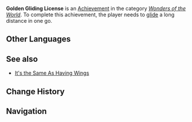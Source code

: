 {{Achievement Infobox
|title        = 
|id           = 81020
|order id     = 1020
|category     = Wonders of the World
|description  = [[Gliding|Glide]] a long, long distance in one go.
|requirements = 
|primogems    = 10
|tracking     = 
|hidden       = 1
|topic        = Gliding
|type         = Exploration
}}
'''Golden Gliding License''' is an [[Achievement]] in the category ''[[Wonders of the World]]''. To complete this achievement, the player needs to [[gliding|glide]] a long distance in one go.
<!--
==Trivia==

==Video Guides==
{{EVT
|video1   = 
|caption1 = 
}}
-->
==Other Languages==
{{Other Languages|default_hidden=1
|en      = Golden Gliding License
|zhs     = 金牌飞行执照
|zhs_rm  = Jīnpái Fēixíng Zhízhào
|zht     = 金牌飛行執照
|zht_rm  = Jīnpái Fēixíng Zhízhào
|ja      = ゴールド飛行免許
|ja_rm   = Goorudo Hikou Menkyo
|ko      = 골든 비행 허가증
|ko_rm   = 
|es      = Licencia de vuelo dorada
|fr      = Super permis de planer
|ru      = Золотая лётная лицензия
|th      = ใบอนุญาตการร่อนเวหาทองคำ
|th_rm   = 
|vi      = Bằng bay lượn siêu cấp
|de      = Goldener Flugschein
|id      = Surat Izin Meluncur Emas
|pt      = Licença de Planagem Dourada
<!--
|zh_tl   = 
|ja_tl   = 
|ko_tl   = 
|es_tl   = 
|fr_tl   = 
|ru_tl   = 
|th_tl   = 
|vi_tl   = 
|de_tl   = 
|id_tl   = 
|pt_tl   = 
-->
}}

==See also==
* [[It's the Same As Having Wings]]

==Change History==
{{Change History|1.0}}
<!--
==References==
{{Reflist}}
-->
==Navigation==
{{Achievement Navbox|Wonders of the World|Exploration}}
